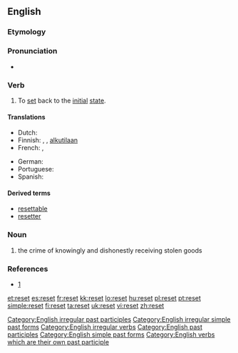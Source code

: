 {{wikipedia|dab=reset}}
==English==

===Etymology===
{{prefix|re|set}}

===Pronunciation===
* {{IPA|/ɹiː'sεt/}}
*: {{rhymes|ɛt}}

===Verb===
{{en-verb|resets|resetting|reset}}

# To [[set]] back to the [[initial]] [[state]].  

====Translations====
{{trans-top|to set back to the initial state}}
*Dutch: {{t|nl|herinitialiseren}}
*Finnish: {{t-|fi|nollata}}, {{t|fi|resetoida}}, {{t+|fi|asettaa}} [[alkutila|alkutilaan]]
*French: {{t|fr|remettre à zéro}}, {{t+|fr|réinitialiser}}
{{trans-mid}}
*German: {{t-|de|zurücksetzen}}
*Portuguese: {{t-|pt|reiniciar}}
*Spanish: {{t-|es|reiniciar}}
{{trans-bottom}}

====Derived terms====
*[[resettable]]
*[[resetter]]

[[Category:English irregular past participles]]
[[Category:English irregular simple past forms]]
[[Category:English irregular verbs]]
[[Category:English past participles]]
[[Category:English simple past forms]]
[[Category:English verbs which are their own past participle]]

===Noun===
{{en-noun}}

# {{context|Scots law}} the crime of knowingly and dishonestly receiving stolen goods

===References===
* [http://www.police-information.co.uk/legislation/legislationindexsco.html#reset]

[[et:reset]]
[[es:reset]]
[[fr:reset]]
[[kk:reset]]
[[lo:reset]]
[[hu:reset]]
[[pl:reset]]
[[pt:reset]]
[[simple:reset]]
[[fi:reset]]
[[ta:reset]]
[[uk:reset]]
[[vi:reset]]
[[zh:reset]]